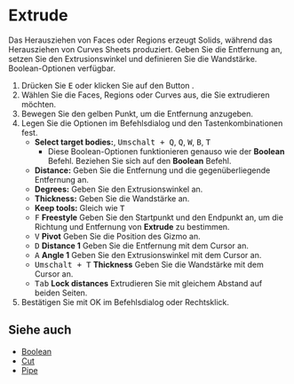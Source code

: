 
# Extrude

<Reference shortcut="E" command="Extrude" button="Rechts von der Befehlsleiste" />

Das Herausziehen von Faces oder Regions erzeugt Solids, während das Herausziehen von Curves Sheets produziert. Geben Sie die Entfernung an, setzen Sie den Extrusionswinkel und definieren Sie die Wandstärke. Boolean-Optionen verfügbar.

1. Drücken Sie <kbd>E</kbd> oder klicken Sie auf den Button <ButtonIcon type="button-extrude" />.
2. Wählen Sie die Faces, Regions oder Curves aus, die Sie extrudieren möchten.
3. Bewegen Sie den gelben Punkt, um die Entfernung anzugeben.
4. Legen Sie die Optionen im Befehlsdialog und den Tastenkombinationen fest.
   - **Select target bodies:**, <kbd>Umschalt + Q</kbd>, <kbd>Q</kbd>, <kbd>W</kbd>, <kbd>B</kbd>, <kbd>T</kbd>
      - Diese Boolean-Optionen funktionieren genauso wie der **Boolean** Befehl. Beziehen Sie sich auf den **Boolean** Befehl.
   - **Distance:** Geben Sie die Entfernung und die gegenüberliegende Entfernung an.
   - **Degrees:** Geben Sie den Extrusionswinkel an.
   - **Thickness:** Geben Sie die Wandstärke an.
   - **Keep tools:** Gleich wie <kbd>T</kbd>
   - <kbd>F</kbd> **Freestyle** Geben Sie den Startpunkt und den Endpunkt an, um die Richtung und Entfernung von **Extrude** zu bestimmen.
   - <kbd>V</kbd> **Pivot** Geben Sie die Position des Gizmo an. 
   - <kbd>D</kbd> **Distance 1** Geben Sie die Entfernung mit dem Cursor an.
   - <kbd>A</kbd> **Angle 1** Geben Sie den Extrusionswinkel mit dem Cursor an.
   - <kbd>Umschalt + T</kbd> **Thickness** Geben Sie die Wandstärke mit dem Cursor an.
   - <kbd>Tab</kbd> **Lock distances** Extrudieren Sie mit gleichem Abstand auf beiden Seiten.
5. Bestätigen Sie mit OK im Befehlsdialog oder Rechtsklick.

## Siehe auch
- [Boolean](./boolean)
- [Cut](./cut)
- [Pipe](./pipe)